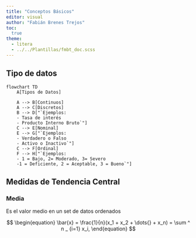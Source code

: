 ```yaml
---
title: "Conceptos Básicos"
editor: visual
author: "Fabián Brenes Trejos"
toc:
  true
theme: 
  - litera
  - ../../Plantillas/fmbt_doc.scss
---
```


## Tipo de datos

```mermaid

flowchart TD
    A[Tipos de Datos] 

    A --> B[Continuos]
    A --> C[Discretos]
    B --> D["`Ejemplos:
    - Tasa de interés
    - Producto Interno Bruto`"]
    C --> E[Nominal]
    E --> G["`Ejemplos:
    - Verdadero o Falso
    - Activo o Inactivo`"]
    C --> F[Ordinal]
    F --> H["`Ejemplos:
    - 1 = Bajo, 2= Moderado, 3= Severo
    -1 = Deficiente, 2 = Aceptable, 3 = Bueno`"]

```

## Medidas de Tendencia Central

### Media

Es el valor medio en un set de datos ordenados

$$
\begin{equation}
    \bar{x} = \frac{1}{n}(x_1 + x_2 + \dots{} +  x_n) = \sum ^ n _ {i=1}  x_i,
    \end{equation}
$$
